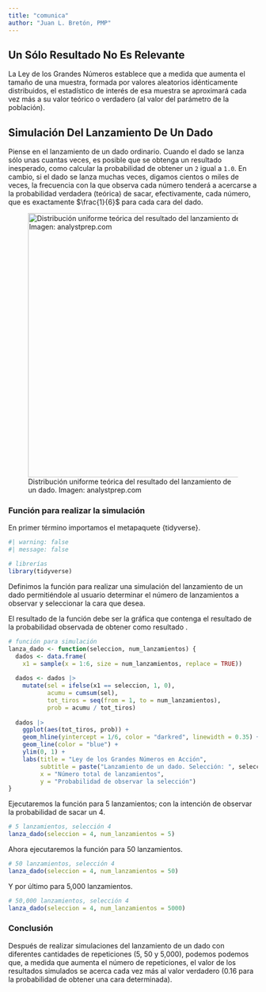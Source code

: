 ```yaml
---
title: "comunica"
author: "Juan L. Bretón, PMP"
---
```


## Un Sólo Resultado No Es Relevante

La Ley de los Grandes Números establece que a medida que aumenta el tamaño de una muestra, formada por valores aleatorios idénticamente distribuidos, el estadístico de interés de esa muestra se aproximará cada vez más a su valor teórico o verdadero (al valor del parámetro de la población).

## Simulación Del Lanzamiento De Un Dado

Piense en el lanzamiento de un dado ordinario. Cuando el dado se lanza sólo unas cuantas veces, es posible que se obtenga un resultado inesperado, como calcular la probabilidad de obtener un `2` igual a `1.0`. En cambio, si el dado se lanza muchas veces, digamos cientos o miles de veces, la frecuencia con la que observa cada número tenderá a acercarse a la probabilidad verdadera (teórica) de sacar, efectivamente, cada número, que es exactamente $\frac{1}{6}$ para cada cara del dado.

![Distribución uniforme teórica del resultado del lanzamiento de un dado. Imagen: analystprep.com](images/Captura%20de%20pantalla%202024-05-16%20a%20la(s)%2011.02.53-01.png){width="534"}

### Función para realizar la simulación

En primer término importamos el metapaquete {tidyverse}.

```r
#| warning: false
#| message: false

# librerías
library(tidyverse)
```

Definimos la función para realizar una simulación del lanzamiento de un dado permitiéndole al usuario determinar el número de lanzamientos a observar y seleccionar la cara que desea.

El resultado de la función debe ser la gráfica que contenga el resultado de la probabilidad observada de obtener como resultado .

```r

# función para simulación
lanza_dado <- function(seleccion, num_lanzamientos) {
  dados <- data.frame(
    x1 = sample(x = 1:6, size = num_lanzamientos, replace = TRUE))
  
  dados <- dados |> 
    mutate(sel = ifelse(x1 == seleccion, 1, 0),
           acumu = cumsum(sel),
           tot_tiros = seq(from = 1, to = num_lanzamientos),
           prob = acumu / tot_tiros)
  
  dados |> 
    ggplot(aes(tot_tiros, prob)) +
    geom_hline(yintercept = 1/6, color = "darkred", linewidth = 0.35) +
    geom_line(color = "blue") +
    ylim(0, 1) +
    labs(title = "Ley de los Grandes Números en Acción",
         subtitle = paste("Lanzamiento de un dado. Selección: ", seleccion),
         x = "Número total de lanzamientos",
         y = "Probabilidad de observar la selección")
}
```

Ejecutaremos la función para 5 lanzamientos; con la intención de observar la probabilidad de sacar un 4.

```r

# 5 lanzamientos, selección 4
lanza_dado(seleccion = 4, num_lanzamientos = 5)
```

Ahora ejecutaremos la función para 50 lanzamientos.

```r

# 50 lanzamientos, selección 4
lanza_dado(seleccion = 4, num_lanzamientos = 50)
```

Y por último para 5,000 lanzamientos.

```r

# 50,000 lanzamientos, selección 4
lanza_dado(seleccion = 4, num_lanzamientos = 5000)
```

### 

### Conclusión

Después de realizar simulaciones del lanzamiento de un dado con diferentes cantidades de repeticiones (5, 50 y 5,000), podemos podemos que, a medida que aumenta el número de repeticiones, el valor de los resultados simulados se acerca cada vez más al valor verdadero (0.16 para la probabilidad de obtener una cara determinada).
